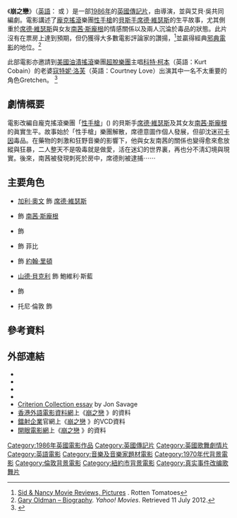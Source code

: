 {{Infobox film
| name           = 崩之戀
| original_name  = {{lang|en|''Sid & Nancy''}}
| image          = Sid and Nancy 1986 (UK version DVD cover).JPG
| alt            = 
| caption        = 英國版DVD封套
| director       = {{tsl|en|Alex Cox|亞歷·卡斯}}
| producer       = [[艾力·費拿|艾力·費拿]]
| writer         = {{Plainlist|
* 亞歷·卡斯
* 艾貝·吳
}}
| starring       = {{Plainlist|
* [[加利·奧文|加利·奧文]]
* {{tsl|en|Chloe Webb|翠兒·韋比}}
}}
| music          = {{Plainlist|
* {{tsl|en|Joe Strummer|喬·斯特魯默}}
* Pray for Rain
* {{tsl|en|The Pogues|棒客樂團}}
}}
| cinematography = [[羅渣·戴健士|羅渣·戴健士]]
| editing        = 大衞·馬丁
| production companies = {{Plainlist|
* Initial Pictures
* U.K. Productions Entity
* Zenith Productions
}}
| distributor    = {{Plainlist|
* Palace Pictures {{small|(英國)}}
* [[塞繆戈溫電影公司|塞繆戈溫電影公司]] {{small|(美國)}}
}}
| released       = {{Film date|1986|5||[[康城影展|康城]]|1986|09|12|[[多倫多國際電影節|多倫多]]|1986|11|07|美國|df=yes}}
| runtime        = 114分鐘<!--Theatrical runtime: 114:24--><ref name="BBFC">{{cite web | url=http://bbfc.co.uk/releases/sid-and-nancy-1970-3 | title=''SID AND NANCY'' (18) | work=[[British_Board_of_Film_Classification|British Board of Film Classification]] | date=28 May 1986 | accessdate=20 July 2015 | archive-date=2015-07-21 | archive-url=https://web.archive.org/web/20150721202727/http://bbfc.co.uk/releases/sid-and-nancy-1970-3 | dead-url=no }}</ref>
| country        = {{UK}}
| language       = [[英語|英語]]
| budget         = {{USD|4,000,000}}
| gross          = {{USD|2,800,000}}
| hk_name       = 崩之戀
}}
{{Portal box|電影|英國}}

《'''崩之戀'''》（[[英語|英語]]：{{lang|en|''Sid and Nancy''}} 或 {{lang|en|''Sid and Nancy: Love Kills''}}）是一部[[1986年電影|1986年]]的[[英國電影|英國]][[傳記片|傳記片]]，由{{tsl|en|Alex Cox|亞歷·卡斯}}導演，並與艾貝·吳共同編劇。電影講述了[[龐克搖滾|龐克搖滾]]樂團[[性手槍|性手槍]]的[[貝斯手|貝斯手]][[席德·維瑟斯|席德·維瑟斯]]的生平故事，尤其側重於[[席德·維瑟斯|席德·維瑟斯]]與女友[[南茜·斯龐根|南茜·斯龐根]]的情感關係以及兩人沉淪於毒品的狀態。此片沒有在票房上達到預期，但仍獲得大多數電影評論家的讚揚，<ref>[http://www.rottentomatoes.com/m/sid_and_nancy/ Sid & Nancy Movie Reviews, Pictures] {{Wayback|url=http://www.rottentomatoes.com/m/sid_and_nancy/ |date=20201203175137 }}. Rotten Tomatoes</ref>並贏得經典[[邪典電影|邪典電影]]的地位。<ref>[https://web.archive.org/web/20120709022540/http://movies.yahoo.com/person/gary-oldman/biography.html Gary Oldman – Biography]. ''Yahoo! Movies''. Retrieved 11 July 2012.</ref>

此部電影亦邀請到[[美國|美國]][[油漬搖滾|油漬搖滾]]樂團[[超脫樂團|超脫樂團]]主唱[[科特·柯本|科特·柯本]]（英語：Kurt Cobain）的老婆[[寇特妮·洛芙|寇特妮·洛芙]]（英語：Courtney Love）出演其中一名不太重要的角色Gretchen。 <ref>{{cite web |title=Courtney Love |url=https://www.imdb.com/name/nm0001482/ |publisher=IMDb |access-date=2019-03-28 |archive-date=2021-02-18 |archive-url=https://web.archive.org/web/20210218060227/https://www.imdb.com/name/nm0001482/ |dead-url=no }}</ref>

== 劇情概要 ==
電影改編自龐克搖滾樂團「[[性手槍|性手槍]]」({{lang|en|Sex Pistols}}) 的貝斯手[[席德·維瑟斯|席德·維瑟斯]]及其女友[[南茜·斯龐根|南茜·斯龐根]]的眞實生平。故事始於「性手槍」樂團解散，席德意圖作個人發展，但卻沈迷[[可卡因|可卡因]]毒品。在藥物的刺激和狂野音樂的影響下，他與女友南茜的關係也變得愈來愈放縱與狂暴，二人整天不是吸毒就是做愛，活在迷幻的世界裏，再也分不淸幻境與現實。後來，南茜被發現刺死於房中，席德則被逮捕⋯⋯

== 主要角色 ==
* [[加利·奧文|加利·奧文]] 飾 [[席德·維瑟斯|席德·維瑟斯]]
* {{tsl|en|Chloe Webb|翠兒·韋比}} 飾 [[南茜·斯龐根|南茜·斯龐根]]
* {{tsl|en|David Hayman|大衛·哈曼}} 飾 {{tsl|en|Malcolm McLaren|馬柯姆·邁克拉倫}}
* {{tsl|en|Debby Bishop|黛比·篳曉普}} 飾 菲比
* {{tsl|en|Andrew Schofield (actor)|安德烈·史考菲}} 飾 [[約翰·里頓|約翰·里頓]]
* [[山德·貝克利|山德·貝克利]] 飾 鮑維利·斯藍
* {{tsl|en|Perry Benson|派瑞·班森}} 飾 {{tsl|en|Paul Cook|保羅·庫克 (鼓手)|保羅·庫克}}
* 托尼·倫敦 飾 {{tsl|en|Steve Jones (musician)|史蒂夫·瓊斯 (音樂家)|史蒂夫·瓊斯}}

== 參考資料 ==
{{Reflist}}

== 外部連結 ==
* {{IMDb title|0091954|崩之戀}}
* {{Amg movie|44582|崩之戀}}
* {{mojo title|sidandnancy|崩之戀}}
* {{rotten-tomatoes|sid_and_nancy|崩之戀}}
* [http://www.criterion.com/current/posts/28 Criterion Collection essay] {{Wayback|url=http://www.criterion.com/current/posts/28 |date=20120921084524 }} by Jon Savage {{en}}
* [[香港外語電影資料網|香港外語電影資料網]]上《[http://playitagain.info/site/1987/sid-and-nancy/ 崩之戀] {{Wayback|url=http://playitagain.info/site/1987/sid-and-nancy/ |date=20190917150031 }}》的資料 {{zh-hk}}
* [[鐳射企業|鐳射企業]]官網上《[http://www.panorama.com.hk/big5/catalog.php?category=all&pageno=0&keyword=%B1Y%A4%A7%C5%CA&catno=PCLCD303074 崩之戀] {{Wayback|url=http://www.panorama.com.hk/big5/catalog.php?category=all&pageno=0&keyword=%B1Y%A4%A7%C5%CA&catno=PCLCD303074 |date=20190921212818 }}》的VCD資料 {{zh-hk}}
* [[開眼電影網|開眼電影網]]上《[http://app2.atmovies.com.tw/film/fSen00091954/ 崩之戀] {{Wayback|url=http://app2.atmovies.com.tw/film/fSen00091954/ |date=20200123075443 }}》的資料 {{zh-tw}}

{{DEFAULTSORT:Sid and Nancy}}
[[Category:1986年英國電影作品|Category:1986年英國電影作品]]
[[Category:英國傳記片|Category:英國傳記片]]
[[Category:英國歌舞劇情片|Category:英國歌舞劇情片]]
[[Category:英語電影|Category:英語電影]]
[[Category:音樂及音樂家題材電影|Category:音樂及音樂家題材電影]]
[[Category:1970年代背景電影|Category:1970年代背景電影]]
[[Category:倫敦背景電影|Category:倫敦背景電影]]
[[Category:紐約市背景電影|Category:紐約市背景電影]]
[[Category:真实事件改编歌舞片|Category:真实事件改编歌舞片]]